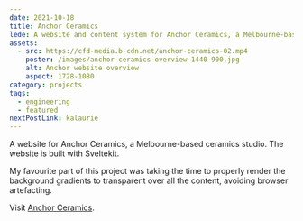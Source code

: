 ```yaml
---
date: 2021-10-18
title: Anchor Ceramics
lede: A website and content system for Anchor Ceramics, a Melbourne-based ceramics studio.
assets:
  - src: https://cfd-media.b-cdn.net/anchor-ceramics-02.mp4
    poster: /images/anchor-ceramics-overview-1440-900.jpg
    alt: Anchor website overview
    aspect: 1728-1080
category: projects
tags:
  - engineering
  - featured
nextPostLink: kalaurie
---
```


<MediaDialogVideo
  aspect="1729-1080"
  src="https://cfd-media.b-cdn.net/anchor-ceramics-02.mp4"
  poster="/images/anchor-ceramics-overview-1440-900.jpg"
/>

A website for Anchor Ceramics, a Melbourne-based ceramics studio. The website is built with Sveltekit.

My favourite part of this project was taking the time to properly render the background gradients to transparent over all the content, avoiding browser artefacting.

<MediaDialogImage
  border={false}
  src="/images/anchor-ceramics-detail-1600-1000.jpg"
  alt="Detail of the gradient background"
  aspect="1600-1000"
/>

Visit [Anchor Ceramics](https://www.anchorceramics.com/).
